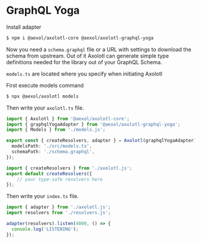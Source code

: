 # GraphQL Yoga

Install adapter

```sh
$ npm i @aexol/axolotl-core @aexol/axolotl-graphql-yoga
```

Now you need a `schema.graphql` file or a URL with settings to download the schema from upstream. Out of it Axolotl can generate simple type definitions needed for the library out of your GraphQL Schema.

`models.ts` are located where you specify when initiating Axolotl

First execute models command

```sh
$ npx @aexol/axolotl models
```

Then write your `axolotl.ts` file.

```ts filename="axolotl.ts"
import { Axolotl } from '@aexol/axolotl-core';
import { graphqlYogaAdapter } from '@aexol/axolotl-graphql-yoga';
import { Models } from './models.js';

export const { createResolvers, adapter } = Axolotl(graphqlYogaAdapter)<Models>({
  modelsPath: './src/models.ts',
  schemaPath: './schema.graphql',
});
```

```ts filename="resolvers.ts"
import { createResolvers } from './axolotl.js';
export default createResolvers({
    // your type-safe resolvers here
});
```

Then write your `index.ts` file.

```ts filename="index.ts"
import { adapter } from './axolotl.js';
import resolvers from './resolvers.js';

adapter(resolvers).listen(4000, () => {
  console.log('LISTENING');
});
```

